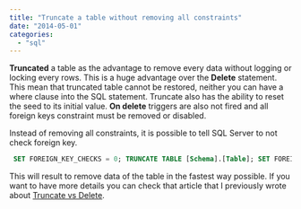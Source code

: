 ```yaml
---
title: "Truncate a table without removing all constraints"
date: "2014-05-01"
categories: 
  - "sql"
---
```


**Truncated** a table as the advantage to remove every data without logging or locking every rows. This is a huge advantage over the **Delete** statement. This mean that truncated table cannot be restored, neither you can have a where clause into the SQL statement. Truncate also has the ability to reset the seed to its initial value. **On delete** triggers are also not fired and all foreign keys constraint must be removed or disabled.

Instead of removing all constraints, it is possible to tell SQL Server to not check foreign key.


```sql
 SET FOREIGN_KEY_CHECKS = 0; TRUNCATE TABLE [Schema].[Table]; SET FOREIGN_KEY_CHECKS = 1; 
```


This will result to remove data of the table in the fastest way possible. If you want to have more details you can check that article that I previously wrote about [Truncate vs Delete](./the-difference-between-sql-delete-statement-and-sql-truncate-statement "The difference between SQL Delete statement and SQL Truncate statement").
